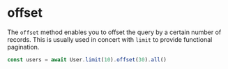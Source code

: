 # offset

The `offset` method enables you to offset the query by a certain number of records. This is usually used in concert with `limit` to provide functional pagination.

```ts
const users = await User.limit(10).offset(30).all()
```
